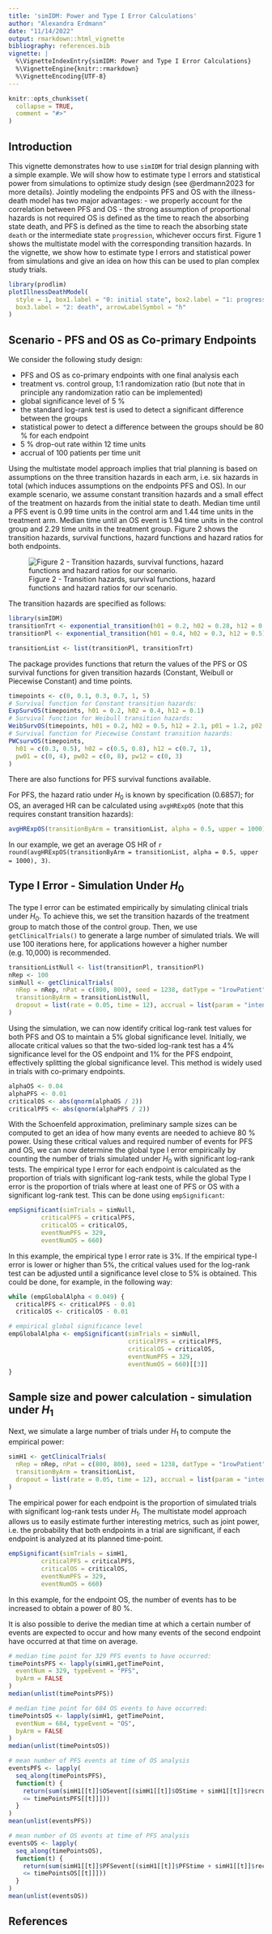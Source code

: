```yaml
---
title: 'simIDM: Power and Type I Error Calculations'
author: "Alexandra Erdmann"
date: "11/14/2022"
output: rmarkdown::html_vignette
bibliography: references.bib
vignette: |
  %\VignetteIndexEntry{simIDM: Power and Type I Error Calculations}
  %\VignetteEngine{knitr::rmarkdown}
  %\VignetteEncoding{UTF-8}
---
```



```r
knitr::opts_chunk$set(
  collapse = TRUE,
  comment = "#>"
)
```

## Introduction

This vignette demonstrates how to use `simIDM` for trial design planning with a simple example. We will show how to estimate type I errors and statistical power from simulations to optimize study design (see @erdmann2023 for more details).
Jointly modeling the endpoints PFS and OS with the illness-death model has two major advantages:
- we properly account for the correlation between PFS and OS
- the strong assumption of proportional hazards is not required
OS is defined as the time to reach the absorbing state death, and PFS is defined as the time to reach the absorbing state `death` or the intermediate state `progression`, whichever occurs first.
Figure 1 shows the multistate model with the corresponding transition hazards.
In the vignette, we show how to estimate type I errors and statistical power from simulations and give an idea on how this can be used to plan complex study trials.

```r
library(prodlim)
plotIllnessDeathModel(
  style = 1, box1.label = "0: initial state", box2.label = "1: progression",
  box3.label = "2: death", arrowLabelSymbol = "h"
)
```
## Scenario -  PFS and OS as Co-primary Endpoints

We consider the following study design:

- PFS and OS as co-primary endpoints with one final analysis each
- treatment vs. control group, 1:1 randomization ratio  (but note that in principle any randomization ratio can be implemented)
- global significance level of 5 \%
- the standard log-rank test is used to detect a significant difference between the groups
- statistical power to detect a difference between the groups should be 80 \% for each endpoint
- 5 \% drop-out rate within 12 time units
- accrual of 100 patients per time unit


Using the multistate model approach implies that trial planning is based on assumptions on the three transition hazards in each arm, i.e. six hazards in total (which induces assumptions on the endpoints PFS and OS).
In our example scenario, we assume constant transition hazards and a small effect of the treatment on hazards from the initial state to death.
Median time until a PFS event is 0.99 time units in the control arm and 1.44 time units in the treatment arm.
Median time until an OS event is 1.94 time units in the control group and 2.29 time units in the treatment group.
Figure 2 shows the transition hazards, survival functions, hazard functions and hazard ratios for both endpoints.

![Figure 2 - Transition hazards, survival functions, hazard functions and hazard ratios for our scenario.](scenario.png)

The transition hazards are specified as follows:
```r
library(simIDM)
transitionTrt <- exponential_transition(h01 = 0.2, h02 = 0.28, h12 = 0.4)
transitionPl <- exponential_transition(h01 = 0.4, h02 = 0.3, h12 = 0.5)

transitionList <- list(transitionPl, transitionTrt)
```

The package provides functions that return the values of the PFS or OS survival functions for given transition hazards (Constant, Weibull or Piecewise Constant) and time points.
```r
timepoints <- c(0, 0.1, 0.3, 0.7, 1, 5)
# Survival function for Constant transition hazards:
ExpSurvOS(timepoints, h01 = 0.2, h02 = 0.4, h12 = 0.1)
# Survival function for Weibull transition hazards:
WeibSurvOS(timepoints, h01 = 0.2, h02 = 0.5, h12 = 2.1, p01 = 1.2, p02 = 0.9, p12 = 1)
# Survival function for Piecewise Constant transition hazards:
PWCsurvOS(timepoints,
  h01 = c(0.3, 0.5), h02 = c(0.5, 0.8), h12 = c(0.7, 1),
  pw01 = c(0, 4), pw02 = c(0, 8), pw12 = c(0, 3)
)
```
There are also functions for PFS survival functions available.

For PFS, the hazard ratio under $H_0$ is known by specification (0.6857); for OS, an averaged HR can be calculated using `avgHRExpOS` (note that this requires constant transition hazards):

```r
avgHRExpOS(transitionByArm = transitionList, alpha = 0.5, upper = 1000)
```

In our example, we get an average OS HR of `r round(avgHRExpOS(transitionByArm = transitionList, alpha = 0.5, upper = 1000), 3)`.

## Type I Error - Simulation Under $H_0$

The type I error can be estimated empirically by simulating clinical trials under $H_0$. To achieve this, we set the transition hazards of the treatment group to match those of the control group.
Then, we use `getClinicalTrials()` to generate a large number of simulated trials. We will use 100 iterations here, for applications however a higher number (e.g. 10,000) is recommended.

```r
transitionListNull <- list(transitionPl, transitionPl)
nRep <- 100
simNull <- getClinicalTrials(
  nRep = nRep, nPat = c(800, 800), seed = 1238, datType = "1rowPatient",
  transitionByArm = transitionListNull,
  dropout = list(rate = 0.05, time = 12), accrual = list(param = "intensity", value = 100)
)
```

Using the simulation, we can now identify critical log-rank test values for both PFS and OS to maintain a 5\% global significance level. Initially, we allocate critical values so that the two-sided log-rank test has a 4\% significance level for the OS endpoint and 1% for the PFS endpoint, effectively splitting the global significance level. This method is widely used in trials with co-primary endpoints.

```r
alphaOS <- 0.04
alphaPFS <- 0.01
criticalOS <- abs(qnorm(alphaOS / 2))
criticalPFS <- abs(qnorm(alphaPFS / 2))
```

With the Schoenfeld approximation, preliminary sample sizes can be computed to get an idea of how many events are needed to achieve 80 \% power. Using these critical values and required number of events for PFS and OS, we can now determine the global type I error empirically by counting the number of trials simulated under $H_0$ with significant log-rank tests.
The empirical type I error for each endpoint is calculated as the proportion of trials with significant log-rank tests, while the global Type I error is the proportion of trials where at least one of PFS or OS with a significant log-rank test. This can be done using `empSignificant`:

```r
empSignificant(simTrials = simNull,
         criticalPFS = criticalPFS,
         criticalOS = criticalOS,
         eventNumPFS = 329,
         eventNumOS = 660)
```
In this example, the empirical type I error rate is 3\%.
If the empirical type-I error is lower or higher than 5\%, the critical values used for the log-rank test can be adjusted until a significance level close to 5\% is obtained. This could be done, for example, in the following way:

```r
while (empGlobalAlpha < 0.049) {
  criticalPFS <- criticalPFS - 0.01
  criticalOS <- criticalOS - 0.01

# empirical global significance level
empGlobalAlpha <- empSignificant(simTrials = simNull,
                                 criticalPFS = criticalPFS,
                                 criticalOS = criticalOS,
                                 eventNumPFS = 329,
                                 eventNumOS = 660)[[3]]
}
```

## Sample size and power calculation - simulation under $H_1$

Next, we simulate a large number of trials under $H_1$ to compute the empirical power:

```r
simH1 <- getClinicalTrials(
  nRep = nRep, nPat = c(800, 800), seed = 1238, datType = "1rowPatient",
  transitionByArm = transitionList,
  dropout = list(rate = 0.05, time = 12), accrual = list(param = "intensity", value = 100)
)
```

The empirical power for each endpoint is the proportion of simulated trials with significant log-rank tests under $H_1$. The multistate model approach allows us to easily estimate further interesting metrics, such as joint power, i.e. the probability that both endpoints in a trial are significant, if each endpoint is analyzed at its planned time-point.

```r
empSignificant(simTrials = simH1,
         criticalPFS = criticalPFS,
         criticalOS = criticalOS,
         eventNumPFS = 329,
         eventNumOS = 660)
```
In this example, for the endpoint OS, the number of events has to be increased to obtain a power of 80 \%.

It is also possible to derive the median time at which a certain number of events are expected to occur and how many events of the second endpoint have occurred at that time on average.

```r
# median time point for 329 PFS events to have occurred:
timePointsPFS <- lapply(simH1,getTimePoint,
  eventNum = 329, typeEvent = "PFS",
  byArm = FALSE
)
median(unlist(timePointsPFS))

# median time point for 684 OS events to have occurred:
timePointsOS <- lapply(simH1, getTimePoint,
  eventNum = 684, typeEvent = "OS",
  byArm = FALSE
)
median(unlist(timePointsOS))

# mean number of PFS events at time of OS analysis
eventsPFS <- lapply(
  seq_along(timePointsPFS),
  function(t) {
    return(sum(simH1[[t]]$OSevent[(simH1[[t]]$OStime + simH1[[t]]$recruitTime)
    <= timePointsPFS[[t]]]))
  }
)
mean(unlist(eventsPFS))

# mean number of OS events at time of PFS analysis
eventsOS <- lapply(
  seq_along(timePointsOS),
  function(t) {
    return(sum(simH1[[t]]$PFSevent[(simH1[[t]]$PFStime + simH1[[t]]$recruitTime)
    <= timePointsOS[[t]]]))
  }
)
mean(unlist(eventsOS))

```


## References
